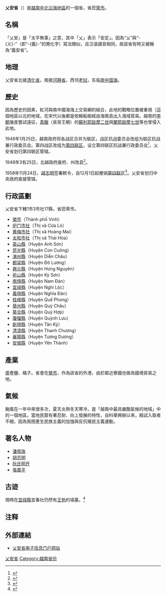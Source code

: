 {{越南省市
|Caption=乂安省
|MapTittle=Nghe An
|Caption-vt=Nghệ An
|Caption-hannom=乂安
|ISOCode=VN-22
|Code=40
|Capital=[[榮市|榮市]]
|Region=[[北中部|北中部]]
|ImaSkyline=Quảng trường Hồ Chí Minh.jpg
|ImaCaption=荣市胡志明广场
|Areatotal=16493.7
|PopTotal=3327791
|PopDensity=auto
|PopTotalyear=2019年
|Race=[[京族|越族]]、[[苗族|苗族]]、[[土族_(越南)|土族]]、<br />[[泰族|泰族]]、[[苗族|赫蒙族]]
|Postal=43xxx - 44xxx
|Telephone=238
|Vehicle=37
|Website=[https://nghean.gov.vn/wps/portal/mainportal/trangchu 乂安省电子信息门户网站]
}}
'''乂安省'''（{{vie|qn=Tỉnh Nghệ An|hn=省乂安}}）是[[越南|越南]][[北中部|中北沿海地區]]的一個省，省莅[[荣市|荣市]]。

==名稱==
「乂安」是「太平無事」之意，其中「乂」表示「安定」。因為“乂”與“-{义}-”（即“-{義}-”的簡化字）寫法類似，且汉语讀音相同，故該省有時又被稱為“義安省”。

==地理==
乂安省北接[[清化省|清化省]]，南接[[河静省|河静省]]，西邻[[老挝|老挝]]，东临[[南中国海|南中国海]]。

==歷史==
因為歷史的因素，紅河與南中國海海上交易網的結合，此地的戰略位置被重視（這個地區以北的地域，在宋代以後都是依賴船舶經由海南島出入海域貿易。越南的[[李朝_(越南)|李朝]]幾度嘗試遠征，[[真臘|真臘]]（吳哥王朝）的[[蘇利耶跋摩二世|蘇利耶跋摩二世]]與[[闍耶跋摩七世|闍耶跋摩七世]]等也曾侵入此地。

1948年1月25日，越南政府将各战区合并为联区，战区抗战委员会改组为联区抗战兼行政委员会。第四战区改组为[[第四联区|第四联区]]，设立第四联区抗战兼行政委员会<ref>{{Cite web |url=https://thuvienphapluat.vn/van-ban/Bo-may-hanh-chinh/Sac-lenh-120-SL-hop-nhat-khu-thanh-lien-khu/36282/noi-dung.aspx |title=Sắc lệnh số 120/SL về việc hợp nhất các khu thành liên khu do Chủ tịch Chính phủ ban hành |access-date=2020-03-23 |archive-date=2021-12-15 |archive-url=https://web.archive.org/web/20211215073810/https://thuvienphapluat.vn/van-ban/Bo-may-hanh-chinh/Sac-lenh-120-SL-hop-nhat-khu-thanh-lien-khu/36282/noi-dung.aspx }}</ref>，乂安省划归第四联区管辖。

1948年3有25日，北越政府废府、州改县<ref>{{Cite web |url=https://thuvienphapluat.vn/van-ban/Bo-may-hanh-chinh/Sac-lenh-148-SL-bai-bo-danh-tu-phu-chau-quan/36317/noi-dung.aspx |title=Sắc lệnh số 148/SL về việc bãi bỏ danh từ phủ, châu, quận do Chủ tịch Chính phủ Việt nam dân chủ cộng hoà ban hành |accessdate=2020-03-23 |archive-date=2020-05-18 |archive-url=https://web.archive.org/web/20200518212625/https://thuvienphapluat.vn/van-ban/Bo-may-hanh-chinh/Sac-lenh-148-SL-bai-bo-danh-tu-phu-chau-quan/36317/noi-dung.aspx |dead-url=no }}</ref>。

1958年11月24日，[[胡志明|胡志明]]签署敕令，自12月1日起撤销[[第四联区|第四联区]]<ref>{{Cite web |url=https://thuvienphapluat.vn/van-ban/Bo-may-hanh-chinh/Sac-lenh-092-SL-bai-bo-cap-hanh-chinh-Lien-khu-3-4-Khu-Ta-ngan/36840/noi-dung.aspx |title=Sắc lệnh số 092/SL về việc bãi bỏ cấp hành chính Liên khu 3, Liên khu 4 và Khu Tả ngạn do Chủ tịch nước ban hành |accessdate=2020-03-23 |archive-date=2020-03-23 |archive-url=https://web.archive.org/web/20200323055738/https://thuvienphapluat.vn/van-ban/Bo-may-hanh-chinh/Sac-lenh-092-SL-bai-bo-cap-hanh-chinh-Lien-khu-3-4-Khu-Ta-ngan/36840/noi-dung.aspx |dead-url=no }}</ref>。乂安省划归中央政府直接管辖。

==行政區劃==
乂安省下轄1市3市社17縣，省莅荣市。
*[[榮市|榮市]]（Thành phố Vinh）
*[[炉门市社|炉门市社]]（Thị xã Cửa Lò）
*[[黄梅市社|黄梅市社]]（Thị xã Hoàng Mai）
*[[太和市社|太和市社]]（Thị xã Thái Hòa）
*[[英山縣_(越南)|英山縣]]（Huyện Anh Sơn）
*[[昆光縣|昆光縣]]（Huyện Con Cuông）
*[[演州縣|演州縣]]（Huyện Diễn Châu）
*[[都梁縣_(越南)|都梁縣]]（Huyện Đô Lương）
*[[興元縣|興元縣]]（Huyện Hưng Nguyên）
*[[祈山縣|祈山縣]]（Huyện Kỳ Sơn）
*[[南壇縣|南壇縣]]（Huyện Nam Đàn）
*[[宜祿縣|宜祿縣]]（Huyện Nghi Lộc）
*[[義壇縣|義壇縣]]（Huyện Nghĩa Đàn）
*[[桂峰縣|桂峰縣]]（Huyện Quế Phong）
*[[葵州縣|葵州縣]]（Huyện Quỳ Châu）
*[[葵合縣|葵合縣]]（Huyện Quỳ Hợp）
*[[瓊瑠縣|瓊瑠縣]]（Huyện Quỳnh Lưu）
*[[新琦縣|新琦縣]]（Huyện Tân Kỳ）
*[[清漳縣|清漳縣]]（Huyện Thanh Chương）
*[[襄陽縣_(越南)|襄陽縣]]（Huyện Tương Dương）
*[[安城縣|安城縣]]（Huyện Yên Thành）

==產業==
盛產鹽、橘子。省會在[[榮市|榮市]]，作為該省的外港，由於鄰近寮國也做為國境貿易之地。

==氣候==
颱風在一年中來很多次，夏天炎熱冬天寒冷，是「越南中最具嚴酷氣候的地域」中的一個地區。當地民眾有著忍耐、向上發展的特性，自科舉興辦以來，殿試入取者不絕，因為貧困產生民族主義的加強與反抗殖民主義運動。

==著名人物==
*[[潘佩珠|潘佩珠]]
*[[胡志明|胡志明]]
*[[阮氏明开|阮氏明开]]
*[[張嘉平|張嘉平]]

==古迹==
現時在[[宜祿縣|宜祿縣]]宜春社仍然有[[王勃|王勃]]的墳墓。<ref>{{Cite web|url=http://old.cflac.org.cn/wlbaokan/ysjl/2010-12/28/content_21737634.htm|title=在越南拜谒王勃墓|accessdate=2016年9月13日|publisher=《藝術交流》|language=zh-cn|date=2010年12月18日|author=王充閭|deadurl=yes|archiveurl=https://web.archive.org/web/20151213011323/http://old.cflac.org.cn/wlbaokan/ysjl/2010-12/28/content_21737634.htm|archivedate=2015年12月13日}}</ref>

==注释==
{{reflist|2}}

==外部連結==
*[https://nghean.gov.vn/wps/portal/mainportal/trangchu 乂安省电子信息门户网站] {{Wayback|url=https://nghean.gov.vn/wps/portal/mainportal/trangchu |date=20201205175039 }}{{vi}}

{{乂安省行政区划}}
{{越南北中部之县市镇区域划分}}
{{vietnam}}

[[Category:乂安省|]]
[[Category:越南省份|Category:越南省份]]
